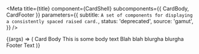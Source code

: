 

<Meta
  title={title}
  component={CardShell}
  subcomponents={{ CardBody, CardFooter }}
  parameters={{
    subtitle: `A set of components for displaying a consistently spaced raised card.`,
    status: 'deprecated',
    source: 'gamut',
  }}
/>

<Canvas>
  <Story name="Card" args={{ hoverShadow: false }}>
    {(args) => (
      <CardShell>
        <CardBody>
          <Text as="h3">Card Body</Text>
          <Text>This is some body text</Text>
          <Text>Blah blah blurgha blurgha</Text>
        </CardBody>
        <CardFooter>
          <Text>Footer Text</Text>
        </CardFooter>
      </CardShell>
    )}
  </Story>
</Canvas>

<PropsTable story="Card" />

